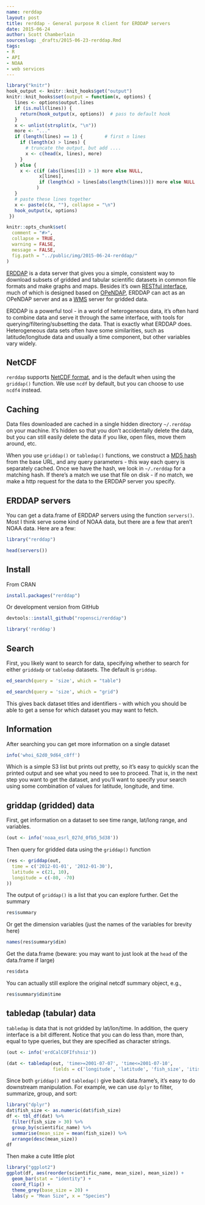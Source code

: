 ```yaml
---
name: rerddap
layout: post
title: rerddap - General purpose R client for ERDDAP servers
date: 2015-06-24
author: Scott Chamberlain
sourceslug: _drafts/2015-06-23-rerddap.Rmd
tags:
- R
- API
- NOAA
- web services
---
```


```r
library("knitr")
hook_output <- knitr::knit_hooks$get("output")
knitr::knit_hooks$set(output = function(x, options) {
   lines <- options$output.lines
   if (is.null(lines)) {
     return(hook_output(x, options))  # pass to default hook
   }
   x <- unlist(strsplit(x, "\n"))
   more <- "..."
   if (length(lines) == 1) {        # first n lines
     if (length(x) > lines) {
       # truncate the output, but add ....
       x <- c(head(x, lines), more)
     }
   } else {
     x <- c(if (abs(lines[1]) > 1) more else NULL,
            x[lines],
            if (length(x) > lines[abs(length(lines))]) more else NULL
           )
   }
   # paste these lines together
   x <- paste(c(x, ""), collapse = "\n")
   hook_output(x, options)
 })

knitr::opts_chunk$set(
  comment = "#>",
  collapse = TRUE,
  warning = FALSE,
  message = FALSE,
  fig.path = "../public/img/2015-06-24-rerddap/"
)
```

[ERDDAP](http://upwell.pfeg.noaa.gov/erddap/information.html) is a data server that gives you a simple, consistent way to download subsets of gridded and tabular scientific datasets in common file formats and make graphs and maps.  Besides it’s own [RESTful interface](http://upwell.pfeg.noaa.gov/erddap/rest.html), much of which is designed based on [OPeNDAP](https://en.wikipedia.org/wiki/OPeNDAP), ERDDAP can act as an OPeNDAP server and as a [WMS](https://en.wikipedia.org/wiki/Web_Map_Service) server for gridded data.

ERDDAP is a powerful tool - in a world of heterogeneous data, it's often hard to combine data and serve it through the same interface, with tools for querying/filtering/subsetting the data. That is exactly what ERDDAP does. Heterogeneous data sets often have some similarities, such as latitude/longitude data and usually a time component, but other variables vary widely.

## NetCDF

`rerddap` supports [NetCDF format](https://en.wikipedia.org/wiki/NetCDF), and is the default when using the `griddap()` function. We use `ncdf` by default, but you can choose to use `ncdf4` instead.

## Caching

Data files downloaded are cached in a single hidden directory `~/.rerddap` on your machine. It's hidden so that you don't accidentally delete the data, but you can still easily delete the data if you like, open files, move them around, etc.

When you use `griddap()` or `tabledap()` functions, we construct a [MD5 hash](https://en.wikipedia.org/wiki/MD5#MD5_hashes) from the base URL, and any query parameters - this way each query is separately cached. Once we have the hash, we look in `~/.rerddap` for a matching hash. If there's a match we use that file on disk - if no match, we make a http request for the data to the ERDDAP server you specify.

## ERDDAP servers

You can get a data.frame of ERDDAP servers using the function `servers()`. Most I think serve some kind of NOAA data, but there are a few that aren't NOAA data. Here are a few:

```r
library("rerddap")
```


```r
head(servers())
```


## Install

From CRAN

```r
install.packages("rerddap")
```

Or development version from GitHub

```r
devtools::install_github("ropensci/rerddap")
```

```r
library('rerddap')
```

## Search

First, you likely want to search for data, specifying whether to search for either `griddadp` or `tabledap` datasets. The default is `griddap`. 

```r
ed_search(query = 'size', which = "table")
```

```r
ed_search(query = 'size', which = "grid")
```

This gives back dataset titles and identifiers - with which you should be able to get a sense for which dataset you may want to fetch. 

## Information

After searching you can get more information on a single dataset

```r
info('whoi_62d0_9d64_c8ff')
```

Which is a simple S3 list but prints out pretty, so it's easy to quickly scan the printed output and see what you need to see to proceed. That is, in the next step you want to get the dataset, and you'll want to specify your search using some combination of values for latitude, longitude, and time. 

## griddap (gridded) data

First, get information on a dataset to see time range, lat/long range, and variables.

```r
(out <- info('noaa_esrl_027d_0fb5_5d38'))
```

Then query for gridded data using the `griddap()` function

```r
(res <- griddap(out,
  time = c('2012-01-01', '2012-01-30'),
  latitude = c(21, 10),
  longitude = c(-80, -70)
))
```

The output of `griddap()` is a list that you can explore further. Get the summary

```r
res$summary
```

Or get the dimension variables (just the names of the variables for brevity here)

```r
names(res$summary$dim)
```

Get the data.frame (beware: you may want to just look at the `head` of the data.frame if large)

```r
res$data
```

You can actually still explore the original netcdf summary object, e.g., 

```r
res$summary$dim$time
```

## tabledap (tabular) data

`tabledap` is data that is not gridded by lat/lon/time. In addition, the query interface is a bit different. Notice that you can do less than, more than, equal to type queries, but they are specified as character strings. 

```r
(out <- info('erdCalCOFIfshsiz'))
```

```r
(dat <- tabledap(out, 'time>=2001-07-07', 'time<=2001-07-10', 
                 fields = c('longitude', 'latitude', 'fish_size', 'itis_tsn', 'scientific_name')))
```

Since both `griddap()` and `tabledap()` give back data.frame's, it's easy to do downstream manipulation. For example, we can use `dplyr` to filter, summarize, group, and sort:

```r
library("dplyr")
dat$fish_size <- as.numeric(dat$fish_size)
df <- tbl_df(dat) %>% 
  filter(fish_size > 30) %>% 
  group_by(scientific_name) %>% 
  summarise(mean_size = mean(fish_size)) %>% 
  arrange(desc(mean_size))
df
```

Then make a cute little plot

```r
library("ggplot2")
ggplot(df, aes(reorder(scientific_name, mean_size), mean_size)) +
  geom_bar(stat = "identity") +
  coord_flip() + 
  theme_grey(base_size = 20) +
  labs(y = "Mean Size", x = "Species")
```
